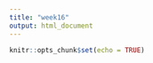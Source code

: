 ```yaml
---
title: "week16"
output: html_document
---
```


```r
knitr::opts_chunk$set(echo = TRUE)
```

